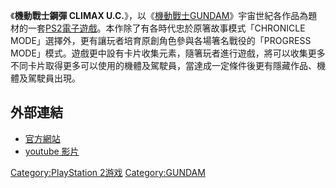{{Notability Unreferenced|time=2021-03-30T00:08:10+00:00}}
{{Unreferenced|time=2021-03-30T00:08:10+00:00}}
{{noteTA|G1=GundamUC
|T=zh:MOBILE SUIT GUNDAM CLIMAX U.C.;zh-cn:机动战士高达 CLIMAX U.C.;zh-hk:機動戰士高達 CLIMAX U.C.;zh-tw:機動戰士鋼彈 CLIMAX U.C.
|1=zh:MOBILE SUIT GUNDAM CLIMAX U.C.;zh-cn:机动战士高达 CLIMAX U.C.;zh-hk:機動戰士高達 CLIMAX U.C.;zh-tw:機動戰士鋼彈 CLIMAX U.C.}}
{{Infobox animanga/Headerofja
|標題= 機動戰士鋼彈 CLIMAX U.C.
|圖像= 
|尺寸= 
|說明= 
|日文名稱= 機動戦士ガンダム クライマックスU.C.
|英文名稱= Mobile Suit Gundam Climax U.C.
|假名= きどうせんしガンダム クライマックスユーシー
|羅馬字= 
|類型= ACT射擊
}}
{{Infobox animanga/Game
|標題= 
|類型= [[ACT射擊|ACT射擊]]
|使用平臺= [[PlayStation_2|PlayStation 2]]
|最低配備= 
|推薦配備= 
|遊戲引擎= 
|修正檔= 
|最新版本= 
|開發團隊= {{flagicon|Japan}}[[BANDAI|BANDAI]]
|代理商=  
|製作人= 
|監製= 
|腳本= 和樹
|人物設定= 
|音樂= Jeff
|媒體= 
|遊戲人數= 1-2人
|發售日= {{flagicon|Japan}} 2006年3月2日
|啟用時期= 
|售價= 
|銷售數量= 
|對象年齡= 
|周邊界面= 
|內容圖片= 
|名字變更= 
|結局數= 
|記錄檔數= 
|記錄檔容量= 
|快速記錄= 
|快速讀取= 
|繼續遊戲= 
|畫面尺寸= 
|全螢幕表示模式= 
|音樂形式= 
|角色配音= 
|訊息回顧= 
|CG模式= 
|音樂模式= 
|回憶模式= 
|訊息略過= 
|自動模式= 
|其他= 
}}
{{Infobox animanga/Footerofja}}

《'''機動戰士鋼彈 CLIMAX U.C.'''》，以《[[機動戰士GUNDAM|機動戰士GUNDAM]]》宇宙世紀各作品為題材的一套[[PS2|PS2]][[電子遊戲|電子遊戲]]。本作除了有各時代忠於原箸故事模式「CHRONICLE MODE」選擇外，更有讓玩者培育原創角色參與各場箸名戰役的「PROGRESS MODE」模式。遊戲更中設有卡片收集元素，隨箸玩者進行遊戲，將可以收集更多不同卡片取得更多可以使用的機體及駕駛員，當達成一定條件後更有隱藏作品、機體及駕駛員出現。

== 外部連結 ==
*[http://www.bandaigames.channel.or.jp/list/ps2_gundam_climax/index.html 官方網站] {{Wayback|url=http://www.bandaigames.channel.or.jp/list/ps2_gundam_climax/index.html |date=20190927231408 }}
*[http://www.youtube.com/watch?v=t4GYTY388Uw youtube 影片] {{Wayback|url=http://www.youtube.com/watch?v=t4GYTY388Uw |date=20181207130520 }}

{{宇宙世紀|作品}}

[[Category:PlayStation_2游戏|Category:PlayStation 2游戏]]
[[Category:GUNDAM|Category:GUNDAM]]